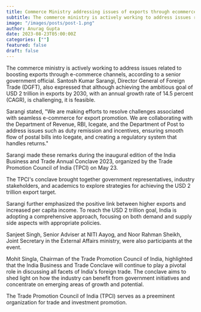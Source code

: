 ```yaml
---
title: Commerce Ministry addressing issues of exports through ecommerce 
subtitle: The commerce ministry is actively working to address issues related to
image: "/images/posts/post-1.png"
author: Anurag Gupta
date: 2023-08-23T05:00:00Z
categories: [""]
featured: false
draft: false
---
```


The commerce ministry is actively working to address issues related to boosting exports through e-commerce channels, according to a senior government official. Santosh Kumar Sarangi, Director General of Foreign Trade (DGFT), also expressed that although achieving the ambitious goal of USD 2 trillion in exports by 2030, with an annual growth rate of 14.5 percent (CAGR), is challenging, it is feasible.

Sarangi stated, "We are making efforts to resolve challenges associated with seamless e-commerce for export promotion. We are collaborating with the Department of Revenue, RBI, Icegate, and the Department of Post to address issues such as duty remission and incentives, ensuring smooth flow of postal bills into Icegate, and creating a regulatory system that handles returns."

Sarangi made these remarks during the inaugural edition of the India Business and Trade Annual Conclave 2023, organized by the Trade Promotion Council of India (TPCI) on May 23.

The TPCI's conclave brought together government representatives, industry stakeholders, and academics to explore strategies for achieving the USD 2 trillion export target.

Sarangi further emphasized the positive link between higher exports and increased per capita income. To reach the USD 2 trillion goal, India is adopting a comprehensive approach, focusing on both demand and supply side aspects with appropriate policies.

Sanjeet Singh, Senior Adviser at NITI Aayog, and Noor Rahman Sheikh, Joint Secretary in the External Affairs ministry, were also participants at the event.

Mohit Singla, Chairman of the Trade Promotion Council of India, highlighted that the India Business and Trade Conclave will continue to play a pivotal role in discussing all facets of India's foreign trade. The conclave aims to shed light on how the industry can benefit from government initiatives and concentrate on emerging areas of growth and potential.

The Trade Promotion Council of India (TPCI) serves as a preeminent organization for trade and investment promotion.
